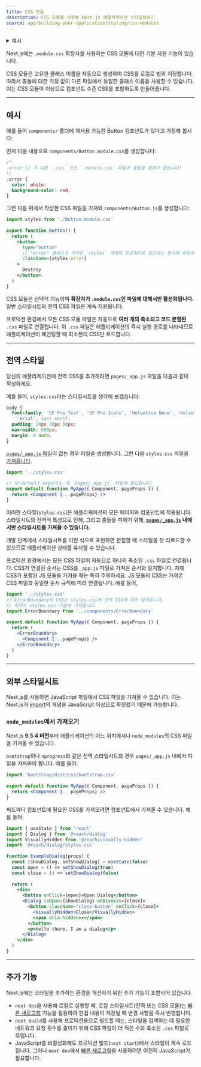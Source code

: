 ```yaml
---
title: CSS 모듈
description: CSS 모듈을 사용해 Next.js 애플리케이션 스타일링하기
source: app/building-your-application/styling/css-modules
---
```


<details>
  <summary>예시</summary>

- [기본 CSS 예시](https://github.com/vercel/next.js/tree/canary/examples/basic-css)
</details>

Next.js에는 `.module.css` 확장자를 사용하는 CSS 모듈에 대한 기본 지원 기능이 있습니다.

CSS 모듈은 고유한 클래스 이름을 자동으로 생성하여 CSS를 로컬로 범위 지정합니다. 따라서 충돌에 대한 걱정 없이 다른 파일에서 동일한 클래스 이름을 사용할 수 있습니다. 이는 CSS 모듈이 이상으로 컴포넌트 수준 CSS를 포함하도록 만들어줍니다.

---

## 예시

예를 들어 `components/` 폴더에 재사용 가능한 Button 컴포넌트가 있다고 가정해 봅시다:

먼저 다음 내용으로 `components/Button.module.css`를 생성합니다:

```css filename="Button.module.css"
/*
.error {} 가 다른 `.css` 또는 `.module.css` 파일과 충돌할 염려가 없습니다! 
*/
.error {
  color: white;
  background-color: red;
}
```

그런 다음 위에서 작성한 CSS 파일을 가져와 `components/Button.js`를 생성합니다:

```jsx filename="components/Button.js"
import styles from './Button.module.css'
 
export function Button() {
  return (
    <button
      type="button"
      // "error" 클래스가 가져온 `styles` 객체의 프로퍼티로 접근하는 방식에 유의하세요.
      className={styles.error}
    >
      Destroy
    </button>
  )
}
```

CSS 모듈은 선택적 기능이며 **확장자가 `.module.css`인 파일에 대해서만 활성화됩니다.** 일반 <link> 스타일시트와 전역 CSS 파일은 계속 지원됩니다.

프로덕션 환경에서 모든 CSS 모듈 파일은 자동으로 **여러 개의 축소되고 코드 분할된** `.css` 파일로 연결됩니다. 이 `.css` 파일은 애플리케이션의 즉시 실행 경로를 나타내므로 애플리케이션이 페인팅할 때 최소한의 CSS만 로드합니다.



---

## 전역 스타일

당신의 애플리케이션에 전역 CSS를 추가하려면 `pages/_app.js` 파일을 다음과 같이 작성하세요.

예를 들어, `styles.css`라는 스타일시트를 생각해 보겠습니다:

```css filename="styles.css"
body {
  font-family: 'SF Pro Text', 'SF Pro Icons', 'Helvetica Neue', 'Helvetica',
    'Arial', sans-serif;
  padding: 20px 20px 60px;
  max-width: 680px;
  margin: 0 auto;
}
```

[`pages/_app.js` 파일](https://nextjs.org/docs/pages/building-your-application/routing/custom-app)이 없는 경우 파일을 생성합니다. 그런 다음 `styles.css` 파일을 [가져옵니다](https://developer.mozilla.org/en-US/docs/Web/JavaScript/Reference/Statements/import).

```jsx filename="pages/_app.js"
import '../styles.css'
 
// 이 default export는 새 `pages/_app.js` 파일에 필요합니다.
export default function MyApp({ Component, pageProps }) {
  return <Component {...pageProps} />
}
```

이러한 스타일(`styles.css`)은 애플리케이션의 모든 페이지와 컴포넌트에 적용됩니다. 스타일시트의 전역적 특성으로 인해, 그리고 충돌을 피하기 위해, **[`pages/_app.js`](https://nextjs.org/docs/pages/building-your-application/routing/custom-app) 내에서만 스타일시트를 가져올 수 있습니다.**

개발 단계에서 스타일시트를 이런 식으로 표현하면 편집할 때 스타일을 핫 리로드할 수 있으므로 애플리케이션 상태를 유지할 수 있습니다.

프로덕션 환경에서는 모든 CSS 파일이 자동으로 하나의 축소된 `.css` 파일로 연결됩니다. CSS가 연결된 순서는 CSS를 `_app.js` 파일로 가져온 순서와 일치합니다. 자체 CSS가 포함된 JS 모듈을 가져올 때는 특히 주의하세요. JS 모듈의 CSS는 가져온 CSS 파일과 동일한 순서 규칙에 따라 연결됩니다. 예를 들어,

```jsx
import '../styles.css'
// ErrorBoundary의 CSS는 styles.css의 전역 CSS에 따라 달라집니다. 
// 따라서 styles.css 다음에 가져옵니다.
import ErrorBoundary from '../components/ErrorBoundary'
 
export default function MyApp({ Component, pageProps }) {
  return (
    <ErrorBoundary>
      <Component {...pageProps} />
    </ErrorBoundary>
  )
}
```

---

## 외부 스타일시트

Next.js를 사용하면 JavaScript 파일에서 CSS 파일을 가져올 수 있습니다. 이는 Next.js가 [import](https://developer.mozilla.org/en-US/docs/Web/JavaScript/Reference/Statements/import)의 개념을 JavaScript 이상으로 확장했기 때문에 가능합니다.

### `node_modules`에서 가져오기

Next.js **9.5.4 버전**부터 애플리케이션의 어느 위치에서나 `node_modules`의 CSS 파일을 가져올 수 있습니다.

`bootstrap`이나 `nprogress`와 같은 전역 스타일시트의 경우 `pages/_app.js` 내에서 파일을 가져와야 합니다. 예를 들어:

```jsx
import 'bootstrap/dist/css/bootstrap.css'
 
export default function MyApp({ Component, pageProps }) {
  return <Component {...pageProps} />
}
```

써드파티 컴포넌트에 필요한 CSS를 가져오려면 컴포넌트에서 가져올 수 있습니다. 예를 들어:

```jsx
import { useState } from 'react'
import { Dialog } from '@reach/dialog'
import VisuallyHidden from '@reach/visually-hidden'
import '@reach/dialog/styles.css'
 
function ExampleDialog(props) {
  const [showDialog, setShowDialog] = useState(false)
  const open = () => setShowDialog(true)
  const close = () => setShowDialog(false)
 
  return (
    <div>
      <button onClick={open}>Open Dialog</button>
      <Dialog isOpen={showDialog} onDismiss={close}>
        <button className="close-button" onClick={close}>
          <VisuallyHidden>Close</VisuallyHidden>
          <span aria-hidden>×</span>
        </button>
        <p>Hello there. I am a dialog</p>
      </Dialog>
    </div>
  )
}
```

---

## 추가 기능

Next.js에는 스타일을 추가하는 환경을 개선하기 위한 추가 기능이 포함되어 있습니다.

- `next dev`을 사용해 로컬로 실행할 때, 로컬 스타일시트(전역 또는 CSS 모듈)는 [빠른 새로고침](https://nextjs.org/docs/architecture/fast-refresh) 기능을 활용하여 편집 내용이 저장될 때 변경 사항을 즉시 반영합니다.
- `next build`를 사용해 프로덕션용으로 빌드할 때는, 스타일을 검색하는 데 필요한 네트워크 요청 횟수를 줄이기 위해 CSS 파일이 더 적은 수의 축소된 `.css` 파일로 묶입니다.
- JavaScript를 비활성화해도 프로덕션 빌드(`next start`)에서 스타일이 계속 로드됩니다. 그러나 `next dev`에서  [빠른 새로고침](https://nextjs.org/docs/architecture/fast-refresh)을 사용하려면 여전히 JavaScript가 필요합니다.
